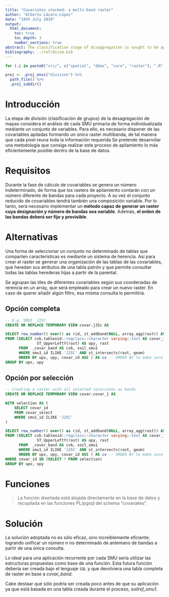 ```yaml
---
title: "Covariates stacked: a multi-band raster"
author: "Alberto Lázaro-López"
date: "19th July 2019"
output:
  html_document:
    toc: true
    toc_depth: 3
    number_sections: true
abstract: The classification stage of disaggregation is sought to be applied independently on every primary SMU using a set of covariates. Hence, a process to stack them and create a specific multi-band raster for every primary SMU ought to be available. This documents develop an efficient methodology to achieve this goal.
bibliography: ../ref/dicsm.bib
---
```


```r
for (.i in paste0("src/", c("spatial", "dbms", "core", "raster"), ".R" ) ) source(.i)

proj <- .proj_envi("division") %>% 
  path_file() %>% 
  .proj_subdir()
```

# Introducción

La etapa de división (clasificación de grupos) de la desagregación de mapas considera el análisis de cada SMU primaria de forma individualizada mediante un conjunto de variables. 
Para ello, es necesario disponer de las covariables apiladas formando un único raster multibanda, de tal manera que cada pixel reuna toda la información requerida
Se pretende desarrollar una metodología que consiga realizar este proceso de apilamiento lo más eficientemente posible dentro de la base de datos.


# Requisitos

Durante la fase de cálculo de covariables se genera un número indeterminado, de forma que los rasters de apilamiento contarán con un número diferente de bandas para cada proyecto. 
A su vez el conjunto reducido de covariables tendrá también una composición variable. 
Por lo tanto, será necesario implementar un **método capaz de generar un raster cuya designación y número de bandas sea variable**.
Además, **el orden de las bandas deberá ser fijo y previsible**. 


# Alternativas

Una forma de seleccionar un conjunto no determinado de tablas que comparten características es mediante un sistema de herencia. 
Así para crear el raster se generar una organización de las tablas de las covariables, que heredan sus atributos de una tabla patrón y que permite consultar todas las tablas herederas hijas a partir de la parental. 

Se agrupan las tiles de diferentes covariables según sus coordenadas de rerencia en un array, que será empleado para crear un nuevo raster. 
En caso de querer añadir algún filtro, esa misma consulta lo permitiría.


## Opción completa

```sql
-- E.g. SMU1 _J25C_
CREATE OR REPLACE TEMPORARY VIEW covar.j25c AS

SELECT row_number() over() as rid, st_addband(NULL, array_agg(rast)) AS rast
FROM (SELECT cvb.tableoid::regclass::character varying::text AS covar_id, ST_UpperLeftX(rast) AS upx,
              ST_UpperLeftY(rast) AS upy, rast
      FROM  _covar_band AS cvb, soil_smu1
      WHERE smu1_id ILIKE 'J25C' AND st_intersects(rast, geom)
      ORDER BY upx, upy, covar_id ASC ) AS cv -- ORDER BY to make sure alphabetically bands order
GROUP BY upx, upy
```



## Opción por selección

```sql
-- Creating a raster with all selected covariates as bands
CREATE OR REPLACE TEMPORARY VIEW covar.covar_1 AS

WITH selection AS (
	SELECT covar_id
	FROM covar_select
	WHERE smu1_id ILIKE 'J25C'
)

SELECT row_number() over() as rid, st_addband(NULL, array_agg(rast)) AS rast
FROM (SELECT cvb.tableoid::regclass::character varying::text AS covar_id, ST_UpperLeftX(rast) AS upx,
              ST_UpperLeftY(rast) AS upy, rast
      FROM  _covar_band AS cvb, soil_smu1
      WHERE smu1_id ILIKE 'J25C' AND st_intersects(rast, geom) 
      ORDER BY upx, upy, covar_id ASC ) AS cv -- ORDER BY to make sure alphabetically bands order
WHERE covar_id IN (SELECT * FROM selection)
GROUP BY upx, upy
```


# Funciones

> La función diseñada está alojada directamente en la base de datos y recopilada en las funciones PL/pgsql del schema "covariates".


# Solución

La solución adoptada no es sólo eficaz, sino increíblemente eficiente; logrando unificar un número $n$ no determinado de antemano de bandas a partir de una única consulta.

Lo ideal para una aplicación recurrente por cada SMU sería utilizar las estructuras propuestas como base de una función.
Esta futura función debería ser creada bajo el lenguaje `SQL` y que devolviera una tabla completa de raster en base a _covar_band_.

Cabe destaar que sólo podría ser creada poco antes de que su aplicación ya que está basada en una tabla creada durante el proceso, _soilref_smu1_.




